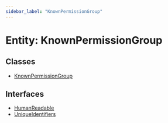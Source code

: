 ```yaml
---
sidebar_label: "KnownPermissionGroup"
---
```


# Entity: KnownPermissionGroup

## Classes

- [KnownPermissionGroup](classes/KnownPermissionGroup.mdx)

## Interfaces

- [HumanReadable](interfaces/HumanReadable.mdx)
- [UniqueIdentifiers](interfaces/UniqueIdentifiers.mdx)
